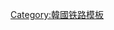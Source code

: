 {{鐵道路線|
| 模板名稱 = 光州线
| 名稱 = [[光州线]]
| 代表色 = #0066b3
| 背景顏色 = #ffffff
| 車站列表 = [[光州松汀站|光州松汀]] - [[极乐江站|极乐江]] - <del>[[北光州站|北光州]]</del> - [[光州站|光州]] - <del>[[南光州站 (国铁)|南光州]]</del> - <del>[[碧桃站|碧桃]]</del> - <del>[[孝泉站|孝泉]]</del><br/>已废止区间：[[光州站|光州]] - [[望月站|望月]] - [[長山站|長山]] - [[马项站|马项]] - [[潭阳站|潭阳]]}}<noinclude>
[[Category:韓國铁路模板]]